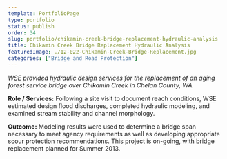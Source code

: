 ```yaml
---
template: PortfolioPage
type: portfolio
status: publish
order: 34
slug: portfolio/chikamin-creek-bridge-replacement-hydraulic-analysis
title: Chikamin Creek Bridge Replacement Hydraulic Analysis
featuredImage: ./12-022-Chikamin-Creek-Bridge-Replacement.jpg
categories: ["Bridge and Road Protection"]
---
```


_WSE provided hydraulic design services for the replacement of an aging forest service bridge over Chikamin Creek in Chelan County, WA._  
  
**Role / Services:** Following a site visit to document reach conditions, WSE estimated design flood discharges, completed hydraulic modeling, and examined stream stability and channel morphology.  
  
**Outcome:** Modeling results were used to determine a bridge span necessary to meet agency requirements as well as developing appropriate scour protection recommendations. This project is on-going, with bridge replacement planned for Summer 2013.